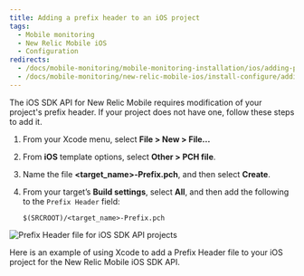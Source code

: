 ```yaml
---
title: Adding a prefix header to an iOS project
tags:
  - Mobile monitoring
  - New Relic Mobile iOS
  - Configuration
redirects:
  - /docs/mobile-monitoring/mobile-monitoring-installation/ios/adding-prefix-header-ios-project
  - /docs/mobile-monitoring/new-relic-mobile-ios/install-configure/adding-prefix-header-ios-project
---
```


The iOS SDK API for New Relic Mobile requires modification of your project's prefix header. If your project does not have one, follow these steps to add it.

1. From your Xcode menu, select **File > New > File...**
2. From **iOS** template options, select **Other > PCH file**.
3. Name the file **&lt;target_name>-Prefix.pch**, and then select **Create**.
4. From your target’s **Build settings**, select **All**, and then add the following to the `Prefix Header` field:

   ```
   $(SRCROOT)/<target_name>-Prefix.pch
   ```

![Prefix Header file for iOS SDK API projects](./images/screen-ios-sdk-api-prefix-header.png "Prefix Header file for iOS SDK API projects")

<figcaption>
  Here is an example of using Xcode to add a Prefix Header file to your iOS project for the New Relic Mobile iOS SDK API.
</figcaption>
